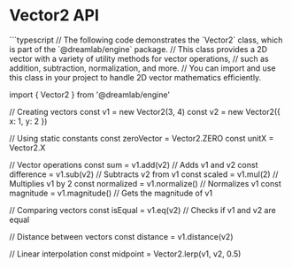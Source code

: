 
# Vector2 API

<AIDocs/>
```typescript
// The following code demonstrates the `Vector2` class, which is part of the `@dreamlab/engine` package.
// This class provides a 2D vector with a variety of utility methods for vector operations,
// such as addition, subtraction, normalization, and more.
// You can import and use this class in your project to handle 2D vector mathematics efficiently.

import { Vector2 } from '@dreamlab/engine'

// Creating vectors
const v1 = new Vector2(3, 4)
const v2 = new Vector2({ x: 1, y: 2 })

// Using static constants
const zeroVector = Vector2.ZERO
const unitX = Vector2.X

// Vector operations
const sum = v1.add(v2) // Adds v1 and v2
const difference = v1.sub(v2) // Subtracts v2 from v1
const scaled = v1.mul(2) // Multiplies v1 by 2
const normalized = v1.normalize() // Normalizes v1
const magnitude = v1.magnitude() // Gets the magnitude of v1

// Comparing vectors
const isEqual = v1.eq(v2) // Checks if v1 and v2 are equal

// Distance between vectors
const distance = v1.distance(v2)

// Linear interpolation
const midpoint = Vector2.lerp(v1, v2, 0.5)

```